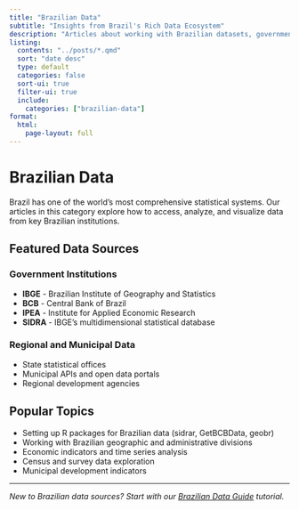```yaml
---
title: "Brazilian Data"
subtitle: "Insights from Brazil's Rich Data Ecosystem"
description: "Articles about working with Brazilian datasets, government data sources, and economic indicators from IBGE, BCB, IPEA and other institutions."
listing:
  contents: "../posts/*.qmd"
  sort: "date desc"
  type: default
  categories: false
  sort-ui: true
  filter-ui: true
  include:
    categories: ["brazilian-data"]
format:
  html:
    page-layout: full
---
```


# Brazilian Data

Brazil has one of the world's most comprehensive statistical systems. Our articles in this category explore how to access, analyze, and visualize data from key Brazilian institutions.

## Featured Data Sources

### Government Institutions
- **IBGE** - Brazilian Institute of Geography and Statistics
- **BCB** - Central Bank of Brazil  
- **IPEA** - Institute for Applied Economic Research
- **SIDRA** - IBGE's multidimensional statistical database

### Regional and Municipal Data
- State statistical offices
- Municipal APIs and open data portals
- Regional development agencies

## Popular Topics

- Setting up R packages for Brazilian data (sidrar, GetBCBData, geobr)
- Working with Brazilian geographic and administrative divisions
- Economic indicators and time series analysis
- Census and survey data exploration
- Municipal development indicators

---

*New to Brazilian data sources? Start with our [Brazilian Data Guide](../../tutorials/r-fundamentals/brazilian-data/index.qmd) tutorial.*